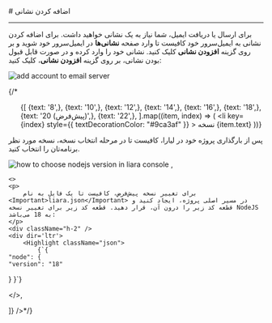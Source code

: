 
<Layout>
# اضافه کردن نشانی
<hr className="mb-2" />

برای ارسال یا دریافت ایمیل، شما نیاز به یک نشانی خواهید داشت. برای اضافه کردن نشانی به ایمیل‌سرور خود 
کافیست تا وارد صفحه **نشانی‌ها** در ایمیل‌سرور خود شوید و بر روی گزینه **افزودن نشانی** کلیک کنید. نشانی خود را وارد کرده و در صورت قابل قبول بودن نشانی، بر روی گزینه **افزودن نشانی**، کلیک کنید:

<div className="h-4" />
<img src="https://files.liara.ir/liara/docs/add-email-server-account.gif" alt="add account to email server" />

{/* <ul className="pr-4">
  {[
    {text: '8',},
    {text: '10',},
    {text: '12',},
    {text: '14',},
    {text: '16',},
    {text: '18',},
    {text: '20 (پیش‌فرض)',},
    {text: '22',},
  ].map((item, index) => (
    <li
      key={index}
      style={{
        textDecorationColor: "#9ca3af"
      }}
    >
        نسخه {item.text}
    </li>
  ))}
</ul>

<Section id="change-default-version" title="تغییر نسخه پیش‌فرض" />
<Tabs 
    tabs={["Liara Console", "Liara CLI"]} 
    content={[
    <>
    <p>پس از بارگذاری پروژه خود در لیارا، کافیست تا در مرحله انتخاب نسخه، نسخه مورد نظر برنامه‌تان را انتخاب کنید.</p>
    <img src="https://files.liara.ir/liara/docs/choose-nodejs-version.png" alt="how to choose nodejs version in liara console" />
    </>,

    <>
    <p>
        برای تغییر نسخه پیش‌فرض، کافیست تا یک فایل به نام <Important>liara.json</Important> در مسیر اصلی پروژه، ایجاد کنید و قطعه کد زیر را درون آن، قرار دهید. قطعه کد زیر برای تغییر نسخه NodeJS به 18 می‌باشد:
    </p>
    <div className="h-2" />
    <div dir='ltr'>
        <Highlight className="json">
            {`{
    "node": {
    "version": "18"
  }
}`}
        </Highlight>
    </div>
    <div className="h-2" />
    </>,

]} 
/>*/}

</Layout>
